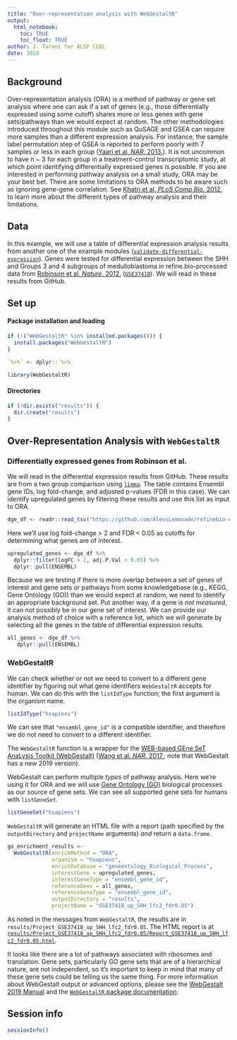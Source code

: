 ```yaml
---
title: "Over-representation analysis with WebGestaltR"
output: 
  html_notebook:
    toc: TRUE
    toc_float: TRUE
author: J. Taroni for ALSF CCDL
date: 2019
---
```


## Background

Over-representation analysis (ORA) is a method of pathway or gene set analysis
where one can ask if a set of genes (e.g., those differentially expressed
using some cutoff) shares more or less genes with gene sets/pathways than
we would expect at random.
The other methodologies introduced throughout this module such as QuSAGE and
GSEA can require more samples than a different expression analysis. 
For instance, the sample label permutation step of GSEA is reported to
perform poorly with 7 samples or less in each group 
([Yaari et al. _NAR_. 2013.](https://doi.org/10.1093/nar/gkt660)).
It is not uncommon to have n ~ 3 for each group in a treatment-control 
transcriptomic study, at which point identifying differentially expressed genes
is possible.
If you are interested in performing pathway analysis on a small study, ORA may
be your best bet.
There are some limitations to ORA methods to be aware such as ignoring 
gene-gene correlation.
See [Khatri et al. _PLoS Comp Bio._ 2012.](https://doi.org/10.1371/journal.pcbi.1002375) 
to learn more about the different types of pathway analysis and their 
limitations.

## Data

In this example, we will use a table of differential expression analysis results
from another one of the example modules 
([`validate-differential-expression`](https://github.com/AlexsLemonade/refinebio-examples/tree/master/validate-differential-expression)).
Genes were tested for differential expression between the SHH and Groups 3 and
4 subgroups of medulloblastoma in refine.bio-processed data from
[Robinson et al. _Nature_. 2012.](https://doi.org/10.1038/nature11213)
([`GSE37418`](https://www.refine.bio/experiments/GSE37418/novel-mutations-target-distinct-subgroups-of-medulloblastoma)).
We will read in these results from GitHub.

## Set up

#### Package installation and loading

```r
if (!("WebGestaltR" %in% installed.packages())) {
  install.packages("WebGestaltR")
}
```

```r
`%>%` <- dplyr::`%>%`
```

```r
library(WebGestaltR)
```

#### Directories

```r
if (!dir.exists("results")) {
  dir.create("results")
}
```

## Over-Representation Analysis with `WebGestaltR`

### Differentially expressed genes from Robinson et al.

We will read in the differential expression results from GitHub.
These results are from a two group comparison using 
[`limma`](https://bioconductor.org/packages/release/bioc/html/limma.html).
The table contains Ensembl gene IDs, log fold-change, and adjusted p-values
(FDR in this case).
We can identify upregulated genes by filtering these results and use this list
as input to ORA.

```r
dge_df <- readr::read_tsv("https://github.com/AlexsLemonade/refinebio-examples/raw/10b116dff0d44267db3e3a6fde735187e1bcd195/validate-differential-expression/results/GSE37418_limma_results.tsv")
```

Here we'll use log fold-change > 2 and FDR < 0.05 as cutoffs for determining 
what genes are of interest.

```r
upregulated_genes <- dge_df %>%
  dplyr::filter(logFC > 2, adj.P.Val < 0.05) %>%
  dplyr::pull(ENSEMBL)
```

Because we are testing if there is more overlap between a set of genes of 
interest and gene sets or pathways from some knowledgebase (e.g., KEGG, Gene 
Ontology (GO)) than we would expect at random, we need to identify an 
appropriate background set. 
Put another way, if a gene is _not measured_, it can not possibly be in
our gene set of interest.
We can provide our analysis method of choice with a reference list, which
we will generate by selecting all the genes in the table of differential
expression results.

```r
all_genes <- dge_df %>% 
   dplyr::pull(ENSEMBL)
```

### WebGestaltR

We can check whether or not we need to convert to a different gene identifier by
figuring out what gene identifiers `WebGestaltR` accepts for human.
We can do this with the `listIdType` function; the first argument is the 
organism name.

```r
listIdType("hsapiens")
```

We can see that `"ensembl_gene_id"` is a compatible identifier, and therefore
we do not need to convert to a different identifier.

The `WebGestaltR` function is a wrapper for the [WEB-based GEne SeT
AnaLysis Toolkit (WebGestalt)](http://www.webgestalt.org/) 
([Wang et al. _NAR_. 2017.](https://doi.org/10.1093/nar/gkx356); 
note that WebGestalt has a new 2019 version).

WebGestalt can perform multiple _types_ of pathway analysis. 
Here we're using it for ORA and we will use [Gene Ontology (GO)](http://geneontology.org/docs/ontology-documentation/) biological
processes as our source of gene sets.
We can see all supported gene sets for humans with `listGeneSet`.

```r
listGeneSet("hsapiens")
```

`WebGestaltR` will generate an HTML file with a report (path specified
by the `outputDirectory` and `projectName` arguments) _and_ return a 
`data.frame`.

```r
go_enrichment_results <- 
  WebGestaltR(enrichMethod = "ORA",
              organism = "hsapiens",
              enrichDatabase = "geneontology_Biological_Process",
              interestGene = upregulated_genes,
              interestGeneType = "ensembl_gene_id",
              referenceGene = all_genes,
              referenceGeneType = "ensembl_gene_id",
              outputDirectory = "results",
              projectName = "GSE37418_up_SHH_lfc2_fdr0.05")
```

As noted in the messages from `WebGestaltR`, the results are in
`results/Project_GSE37418_up_SHH_lfc2_fdr0.05`.
The HTML report is at 
[`results/Project_GSE37418_up_SHH_lfc2_fdr0.05/Report_GSE37418_up_SHH_lfc2_fdr0.05.html`](./results/Project_GSE37418_up_SHH_lfc2_fdr0.05/Report_GSE37418_up_SHH_lfc2_fdr0.05.html).

It looks like there are a lot of pathways associated with ribosomes and
translation.
Gene sets, particularly GO gene sets that are of a hierarchical nature, are
not independent, so it's important to keep in mind that many of these gene sets 
could be telling us the same thing.
For more information about WebGestalt output or advanced options, 
please see the [WebGestalt 2019 Manual](http://www.webgestalt.org/WebGestalt_2019_Manual.pdf)
and the [`WebGestaltR` package documentation](https://www.rdocumentation.org/packages/WebGestaltR/versions/0.3.0).

## Session info

```r
sessionInfo()
```
